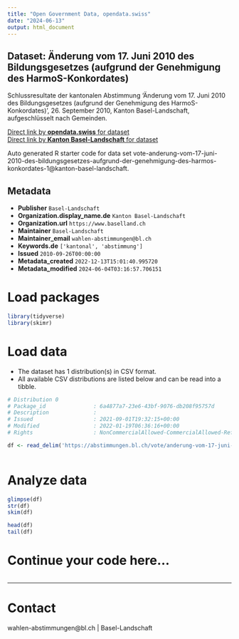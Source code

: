 ```yaml
---
title: "Open Government Data, opendata.swiss"
date: "2024-06-13"
output: html_document
---
```


## Dataset: Änderung vom 17. Juni 2010 des Bildungsgesetzes (aufgrund der Genehmigung des HarmoS-Konkordates)

Schlussresultate der kantonalen Abstimmung 'Änderung vom 17. Juni 2010 des Bildungsgesetzes (aufgrund der Genehmigung des HarmoS-Konkordates)', 26. September 2010, Kanton Basel-Landschaft, aufgeschlüsselt nach Gemeinden.

[Direct link by **opendata.swiss** for dataset](https://opendata.swiss/de/dataset/anderung-vom-17-juni-2010-des-bildungsgesetzes-aufgrund-der-genehmigung-des-harmos-konkordates)<br>
[Direct link by **Kanton Basel-Landschaft** for dataset](https://abstimmungen.bl.ch/vote/anderung-vom-17-juni-2010-des-bildungsgesetzes-aufgrund-der-genehmigung-des-harmos-konkordates-1/data)

Auto generated R starter code for data set vote-anderung-vom-17-juni-2010-des-bildungsgesetzes-aufgrund-der-genehmigung-des-harmos-konkordates-1@kanton-basel-landschaft.

## Metadata

- **Publisher** `Basel-Landschaft`
- **Organization.display_name.de** `Kanton Basel-Landschaft`
- **Organization.url** `https://www.baselland.ch`
- **Maintainer** `Basel-Landschaft`
- **Maintainer_email** `wahlen-abstimmungen@bl.ch`
- **Keywords.de** `['kantonal', 'abstimmung']`
- **Issued** `2010-09-26T00:00:00`
- **Metadata_created** `2022-12-13T15:01:40.995720`
- **Metadata_modified** `2024-06-04T03:16:57.706151`


# Load packages

```r

library(tidyverse)
library(skimr)

```

# Load data

-   The dataset has 1 distribution(s) in CSV format.
-   All available CSV distributions are listed below and can be read into a tibble.

```r

# Distribution 0
# Package_id               : 6a4877a7-23e6-43bf-9076-db208f95757d
# Description              : 
# Issued                   : 2021-09-01T19:32:15+00:00
# Modified                 : 2022-01-19T06:36:16+00:00
# Rights                   : NonCommercialAllowed-CommercialAllowed-ReferenceRequired

df <- read_delim('https://abstimmungen.bl.ch/vote/anderung-vom-17-juni-2010-des-bildungsgesetzes-aufgrund-der-genehmigung-des-harmos-konkordates-1/data-csv')



```

# Analyze data

```r

glimpse(df)
str(df)
skim(df)

head(df)
tail(df)

```

# Continue your code here...

```r

```

------------------------------------------------------------------------

# Contact

wahlen-abstimmungen@bl.ch | Basel-Landschaft
